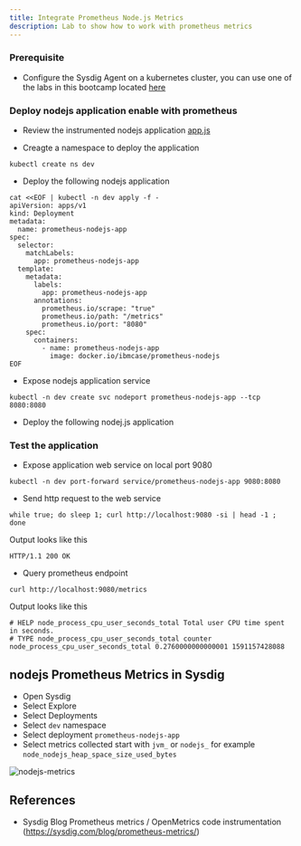```yaml
---
title: Integrate Prometheus Node.js Metrics
description: Lab to show how to work with prometheus metrics
---
```



### Prerequisite

- Configure the Sysdig Agent on a kubernetes cluster, you can use one of the labs in this bootcamp located [here](/monitoring/sysdig/#activities)


### Deploy nodejs application enable with prometheus

- Review the instrumented nodejs application [app.js](https://github.com/ibm-cloud-architecture/learning-cloudnative-101/blob/master/static/custom-metrics-examples/prometheus/javascript/app.js)

- Creagte a namespace to deploy the application
```shell
kubectl create ns dev
```
- Deploy the following nodejs application
```shell
cat <<EOF | kubectl -n dev apply -f -
apiVersion: apps/v1
kind: Deployment
metadata:
  name: prometheus-nodejs-app
spec:
  selector:
    matchLabels:
      app: prometheus-nodejs-app
  template:
    metadata:
      labels:
        app: prometheus-nodejs-app
      annotations:
        prometheus.io/scrape: "true"
        prometheus.io/path: "/metrics"
        prometheus.io/port: "8080"
    spec:
      containers:
        - name: prometheus-nodejs-app
          image: docker.io/ibmcase/prometheus-nodejs
EOF
```
- Expose nodejs application service
```shell
kubectl -n dev create svc nodeport prometheus-nodejs-app --tcp 8080:8080
```

- Deploy the following nodej.js application


### Test the application
- Expose application web service on local port 9080
```shell
kubectl -n dev port-forward service/prometheus-nodejs-app 9080:8080
```

- Send http request to the web service
```shell
while true; do sleep 1; curl http://localhost:9080 -si | head -1 ; done
```
Output looks like this
```
HTTP/1.1 200 OK
```

- Query prometheus endpoint
```shell
curl http://localhost:9080/metrics
```
Output looks like this
```
# HELP node_process_cpu_user_seconds_total Total user CPU time spent in seconds.
# TYPE node_process_cpu_user_seconds_total counter
node_process_cpu_user_seconds_total 0.2760000000000001 1591157428088
```

## nodejs Prometheus Metrics in Sysdig
- Open Sysdig
- Select Explore
- Select Deployments
- Select `dev` namespace
- Select deployment `prometheus-nodejs-app`
- Select metrics collected start with `jvm_` or `nodejs_` for example `node_nodejs_heap_space_size_used_bytes`

![nodejs-metrics](./images/nodejs_heap_bytes.png)

## References

- Sysdig Blog Prometheus metrics / OpenMetrics code instrumentation (https://sysdig.com/blog/prometheus-metrics/)
